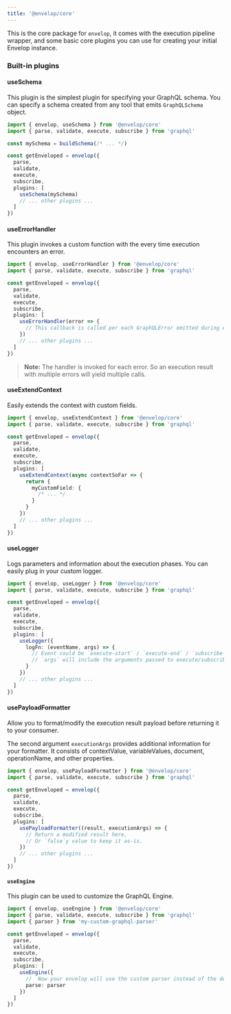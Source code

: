 ```yaml
---
title: '@envelop/core'
---
```


This is the core package for `envelop`, it comes with the execution pipeline wrapper, and some basic core plugins you can use for creating your initial Envelop instance.

### Built-in plugins

#### useSchema

This plugin is the simplest plugin for specifying your GraphQL schema. You can specify a schema created from any tool that emits `GraphQLSchema` object.

```ts
import { envelop, useSchema } from '@envelop/core'
import { parse, validate, execute, subscribe } from 'graphql'

const mySchema = buildSchema(/* ... */)

const getEnveloped = envelop({
  parse,
  validate,
  execute,
  subscribe,
  plugins: [
    useSchema(mySchema)
    // ... other plugins ...
  ]
})
```

#### useErrorHandler

This plugin invokes a custom function with the every time execution encounters an error.

```ts
import { envelop, useErrorHandler } from '@envelop/core'
import { parse, validate, execute, subscribe } from 'graphql'

const getEnveloped = envelop({
  parse,
  validate,
  execute,
  subscribe,
  plugins: [
    useErrorHandler(error => {
      // This callback is called per each GraphQLError emitted during execution phase
    })
    // ... other plugins ...
  ]
})
```

> **Note:** The handler is invoked for each error. So an execution result with multiple errors will yield multiple calls.

#### useExtendContext

Easily extends the context with custom fields.

```ts
import { envelop, useExtendContext } from '@envelop/core'
import { parse, validate, execute, subscribe } from 'graphql'

const getEnveloped = envelop({
  parse,
  validate,
  execute,
  subscribe,
  plugins: [
    useExtendContext(async contextSoFar => {
      return {
        myCustomField: {
          /* ... */
        }
      }
    })
    // ... other plugins ...
  ]
})
```

#### useLogger

Logs parameters and information about the execution phases. You can easily plug in your custom logger.

```ts
import { envelop, useLogger } from '@envelop/core'
import { parse, validate, execute, subscribe } from 'graphql'

const getEnveloped = envelop({
  parse,
  validate,
  execute,
  subscribe,
  plugins: [
    useLogger({
      logFn: (eventName, args) => {
        // Event could be `execute-start` / `execute-end` / `subscribe-start` / `subscribe-end`
        // `args` will include the arguments passed to execute/subscribe (in case of "start" event) and additional result in case of "end" event.
      }
    })
    // ... other plugins ...
  ]
})
```

#### usePayloadFormatter

Allow you to format/modify the execution result payload before returning it to your consumer.

The second argument `executionArgs` provides additional information for your formatter. It consists of contextValue, variableValues, document, operationName, and other properties.

```ts
import { envelop, usePayloadFormatter } from '@envelop/core'
import { parse, validate, execute, subscribe } from 'graphql'

const getEnveloped = envelop({
  parse,
  validate,
  execute,
  subscribe,
  plugins: [
    usePayloadFormatter((result, executionArgs) => {
      // Return a modified result here,
      // Or `false`y value to keep it as-is.
    })
    // ... other plugins ...
  ]
})
```

#### `useEngine`

This plugin can be used to customize the GraphQL Engine.

```ts
import { envelop, useEngine } from '@envelop/core'
import { parse, validate, execute, subscribe } from 'graphql'
import { parser } from 'my-custom-graphql-parser'

const getEnveloped = envelop({
  parse,
  validate,
  execute,
  subscribe,
  plugins: [
    useEngine({
      //  Now your envelop will use the custom parser instead of the default one provided.
      parse: parser
    })
  ]
})
```
